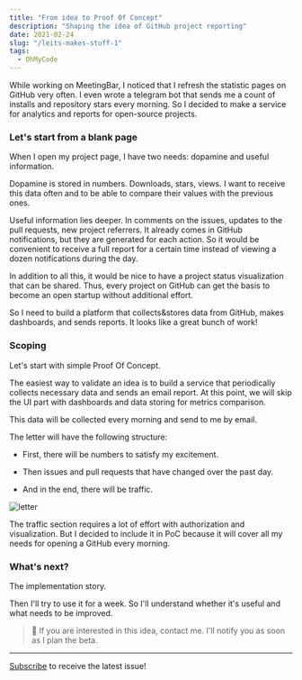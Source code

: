 ```yaml
---
title: "From idea to Proof Of Concept"
description: "Shaping the idea of GitHub project reporting"
date: 2021-02-24
slug: "/leits-makes-stuff-1"
tags:
  - OhMyCode
---
```


While working on MeetingBar, I noticed that I refresh the statistic pages on GitHub very often. I even wrote a telegram bot that sends me a count of installs and repository stars every morning. So I decided to make a service for analytics and reports for open-source projects.

### Let's start from a blank page

When I open my project page, I have two needs: dopamine and useful information.

Dopamine is stored in numbers. Downloads, stars, views. I want to receive this data often and to be able to compare their values with the previous ones.

Useful information lies deeper. In comments on the issues, updates to the pull requests, new project referrers. It already comes in GitHub notifications, but they are generated for each action. So it would be convenient to receive a full report for a certain time instead of viewing a dozen notifications during the day.

In addition to all this, it would be nice to have a project status visualization that can be shared. Thus, every project on GitHub can get the basis to become an open startup without additional effort.

So I need to build a platform that collects&stores data from GitHub, makes dashboards, and sends reports. It looks like a great bunch of work!

### Scoping

Let's start with simple Proof Of Concept.

The easiest way to validate an idea is to build a service that periodically collects necessary data and sends an email report. At this point, we will skip the UI part with dashboards and data storing for metrics comparison.

This data will be collected every morning and send to me by email.

The letter will have the following structure:

- First, there will be numbers to satisfy my excitement.

- Then issues and pull requests that have changed over the past day.

- And in the end, there will be traffic.

![letter](./flow.png)

The traffic section requires a lot of effort with authorization and visualization. But I decided to include it in PoC because it will cover all my needs for opening a GitHub every morning.

### What's next?

The implementation story.

Then I'll try to use it for a week. So I'll understand whether it's useful and what needs to be improved.

> 📌 If you are interested in this idea, contact me. I'll notify you as soon as I plan the beta.

---

[Subscribe](https://leits.substack.com/welcome?r=h8qz8&utm_campaign=account&utm_medium=web&utm_source=leits.me) to receive the latest issue!

